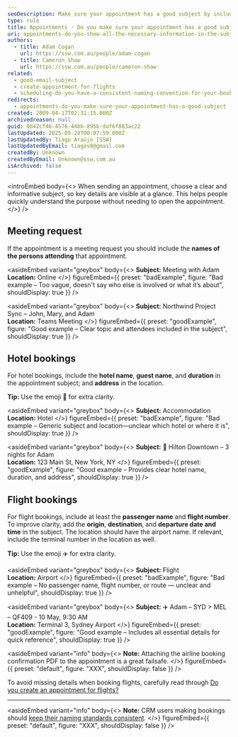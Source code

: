 ```yaml
---
seoDescription: Make sure your appointment has a good subject by including essential information such as meeting attendees, hotel names and addresses, flight details, and booking numbers to help users quickly understand the purpose of the appointment.
type: rule
title: Appointments - Do you make sure your appointment has a good subject?
uri: appointments-do-you-show-all-the-necessary-information-in-the-subject
authors:
  - title: Adam Cogan
    url: https://ssw.com.au/people/adam-cogan
  - title: Cameron Shaw
    url: https://ssw.com.au/people/cameron-shaw
related:
  - good-email-subject
  - create-appointment-for-flights
  - scheduling-do-you-have-a-consistent-naming-convention-for-your-bookings
redirects:
  - appointments-do-you-make-sure-your-appointment-has-a-good-subject
created: 2009-04-17T02:31:15.000Z
archivedreason: null
guid: 0b42cf46-4576-44bb-895b-daf6f883ac22
lastUpdated: 2025-05-28T00:07:59.000Z
lastUpdatedBy: Tiago Araújo [SSW]
lastUpdatedByEmail: tiagov8@gmail.com
createdBy: Unknown
createdByEmail: Unknown@ssw.com.au
isArchived: false
---
```


<introEmbed
  body={<>
When sending an appointment, choose a clear and informative subject, so key details are visible at a glance. This helps people quickly understand the purpose without needing to open the appointment.
  </>}
/>
## Meeting request

If the appointment is a meeting request you should include the **names of the persons attending** that appointment.

<asideEmbed
  variant="greybox"
  body={<>
    **Subject:** Meeting with Adam\
**Location:** Online
  </>}
  figureEmbed={{
    preset: "badExample",
    figure: "Bad example – Too vague, doesn't say who else is involved or what it’s about",
    shouldDisplay: true
  }}
/>

<asideEmbed
  variant="greybox"
  body={<>
    **Subject:** Northwind Project Sync – John, Mary, and Adam\
**Location:** Teams Meeting
  </>}
  figureEmbed={{
    preset: "goodExample",
    figure: "Good example – Clear topic and attendees included in the subject",
    shouldDisplay: true
  }}
/>

## Hotel bookings

For hotel bookings, include the **hotel name**, **guest name**, and **duration** in the appointment subject; and **address** in the location.

**Tip:** Use the emoji 🏨 for extra clarity.

<asideEmbed
  variant="greybox"
  body={<>
    **Subject:** Accommodation\
**Location:** Hotel
  </>}
  figureEmbed={{
    preset: "badExample",
    figure: "Bad example – Generic subject and location—unclear which hotel or where it is",
    shouldDisplay: true
  }}
/>

<asideEmbed
  variant="greybox"
  body={<>
    **Subject:** 🏨 Hilton Downtown – 3 nights for Adam\
**Location:** 123 Main St, New York, NY
  </>}
  figureEmbed={{
    preset: "goodExample",
    figure: "Good example – Provides clear hotel name, duration, and address",
    shouldDisplay: true
  }}
/>

## Flight bookings

For flight bookings, include at least the **passenger name** and **flight number**. To improve clarity, add the **origin**, **destination**, and **departure date and time** in the subject. The location should have the airport name. If relevant, include the terminal number in the location as well.

**Tip:** Use the emoji ✈️ for extra clarity.

<asideEmbed
  variant="greybox"
  body={<>
    **Subject:** Flight\
**Location:** Airport
  </>}
  figureEmbed={{
    preset: "badExample",
    figure: "Bad example – No passenger name, flight number, or route — unclear and unhelpful",
    shouldDisplay: true
  }}
/>

<asideEmbed
  variant="greybox"
  body={<>
    **Subject:** ✈️ Adam – SYD > MEL – QF409 - 10 May, 9:30 AM\
**Location:** Terminal 3, Sydney Airport
  </>}
  figureEmbed={{
    preset: "goodExample",
    figure: "Good example – Includes all essential details for quick reference",
    shouldDisplay: true
  }}
/>

<asideEmbed
  variant="info"
  body={<>
    **Note:** Attaching the airline booking confirmation PDF to the appointment is a great failsafe.
  </>}
  figureEmbed={{
    preset: "default",
    figure: "XXX",
    shouldDisplay: false
  }}
/>

To avoid missing details when booking flights, carefully read through [Do you create an appointment for flights?](/create-appointment-for-flights)

---

<asideEmbed
  variant="info"
  body={<>
    **Note:** CRM users making bookings should [keep their naming standards consistent](/scheduling-do-you-have-a-consistent-naming-convention-for-your-bookings).
  </>}
  figureEmbed={{
    preset: "default",
    figure: "XXX",
    shouldDisplay: false
  }}
/>

